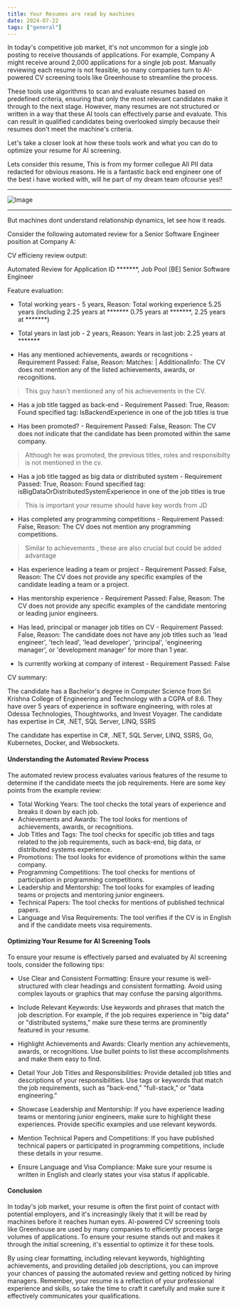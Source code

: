 ```yaml
---
title: Your Resumes are read by machines
date: 2024-07-22
tags: ["general"]
---
```


In today's competitive job market, it's not uncommon for a single job posting to receive thousands of applications. For example, Company A might receive around 2,000 applications for a single job post. Manually reviewing each resume is not feasible, so many companies turn to AI-powered CV screening tools like Greenhouse to streamline the process.

These tools use algorithms to scan and evaluate resumes based on predefined criteria, ensuring that only the most relevant candidates make it through to the next stage. However, many resumes are not structured or written in a way that these AI tools can effectively parse and evaluate. This can result in qualified candidates being overlooked simply because their resumes don't meet the machine's criteria.

Let's take a closer look at how these tools work and what you can do to optimize your resume for AI screening.

Lets consider this resume, This is from my former collegue All PII data redacted for obvious reasons.
He is a fantastic back end engineer one of the best i have worked with, will he part of my dream team ofcourse yes!!

---
![Image](./images/example-resume.png)

---
  
But machines dont understand relationship dynamics, let see how it reads.

Consider the following automated review for a Senior Software Engineer position at Company A:

CV efficieny review output:

Automated Review for Application ID *******, Job Pool [BE] Senior Software Engineer

Feature evaluation:

- Total working years -
  5 years, Reason: Total working experience 5.25 years (including 2.25 years at ******* 0.75 years at *******, 2.25 years at *******)

- Total years in last job -
  2 years, Reason: Years in last job: 2.25 years at *******

- Has any mentioned achievements, awards or recognitions -
  Requirement Passed: False, Reason: Matches: | AdditionalInfo: The CV does not mention any of the listed achievements, awards, or recognitions.

> This guy hasn't mentioned any of his achievements in the CV.

- Has a job title tagged as back-end -
  Requirement Passed: True, Reason: Found specified tag: IsBackendExperience in one of the job titles is true

- Has been promoted? -
  Requirement Passed: False, Reason: The CV does not indicate that the candidate has been promoted within the same company.

> Although he was promoted, the previous titles, roles and responsibilty is not mentioned in the cv.

- Has a job title tagged as big data or distributed system -
  Requirement Passed: True, Reason: Found specified tag: isBigDataOrDistributedSystemExperience in one of the job titles is true

> This is important your resume should have key words from JD

- Has completed any programming competitions -
  Requirement Passed: False, Reason: The CV does not mention any programming competitions.

> Similar to achievements , these are also crucial but could be added advantage

- Has experience leading a team or project -
  Requirement Passed: False, Reason: The CV does not provide any specific examples of the candidate leading a team or a project.

- Has mentorship experience -
  Requirement Passed: False, Reason: The CV does not provide any specific examples of the candidate mentoring or leading junior engineers.

- Has lead, principal or manager job titles on CV -
  Requirement Passed: False, Reason: The candidate does not have any job titles such as 'lead engineer', 'tech lead', 'lead developer', 'principal', 'engineering manager', or 'development manager' for more than 1 year.

- Is currently working at company of interest -
  Requirement Passed: False

CV summary:

The candidate has a Bachelor's degree in Computer Science from Sri Krishna College of Engineering and Technology with a CGPA of 8.6. They have over 5 years of experience in software engineering, with roles at Odessa Technologies, Thoughtworks, and Invest Voyager. The candidate has expertise in C#, .NET, SQL Server, LINQ, SSRS

The candidate has expertise in C#, .NET, SQL Server, LINQ, SSRS, Go, Kubernetes, Docker, and Websockets.

#### Understanding the Automated Review Process
The automated review process evaluates various features of the resume to determine if the candidate meets the job requirements. Here are some key points from the example review:

- Total Working Years: The tool checks the total years of experience and breaks it down by each job.
- Achievements and Awards: The tool looks for mentions of achievements, awards, or recognitions.
- Job Titles and Tags: The tool checks for specific job titles and tags related to the job requirements, such as back-end, big data, or distributed systems experience.
- Promotions: The tool looks for evidence of promotions within the same company.
- Programming Competitions: The tool checks for mentions of participation in programming competitions.
- Leadership and Mentorship: The tool looks for examples of leading teams or projects and mentoring junior engineers.
- Technical Papers: The tool checks for mentions of published technical papers.
- Language and Visa Requirements: The tool verifies if the CV is in English and if the candidate meets visa requirements.

#### Optimizing Your Resume for AI Screening Tools
To ensure your resume is effectively parsed and evaluated by AI screening tools, consider the following tips:

- Use Clear and Consistent Formatting: Ensure your resume is well-structured with clear headings and consistent formatting. Avoid using complex layouts or graphics that may confuse the parsing algorithms.

- Include Relevant Keywords: Use keywords and phrases that match the job description. For example, if the job requires experience in "big data" or "distributed systems," make sure these terms are prominently featured in your resume.

- Highlight Achievements and Awards: Clearly mention any achievements, awards, or recognitions. Use bullet points to list these accomplishments and make them easy to find.

- Detail Your Job Titles and Responsibilities: Provide detailed job titles and descriptions of your responsibilities. Use tags or keywords that match the job requirements, such as "back-end," "full-stack," or "data engineering."

- Showcase Leadership and Mentorship: If you have experience leading teams or mentoring junior engineers, make sure to highlight these experiences. Provide specific examples and use relevant keywords.

- Mention Technical Papers and Competitions: If you have published technical papers or participated in programming competitions, include these details in your resume.

- Ensure Language and Visa Compliance: Make sure your resume is written in English and clearly states your visa status if applicable.

#### Conclusion
In today's job market, your resume is often the first point of contact with potential employers, and it's increasingly likely that it will be read by machines before it reaches human eyes. AI-powered CV screening tools like Greenhouse are used by many companies to efficiently process large volumes of applications. To ensure your resume stands out and makes it through the initial screening, it's essential to optimize it for these tools.

By using clear formatting, including relevant keywords, highlighting achievements, and providing detailed job descriptions, you can improve your chances of passing the automated review and getting noticed by hiring managers. Remember, your resume is a reflection of your professional experience and skills, so take the time to craft it carefully and make sure it effectively communicates your qualifications.

